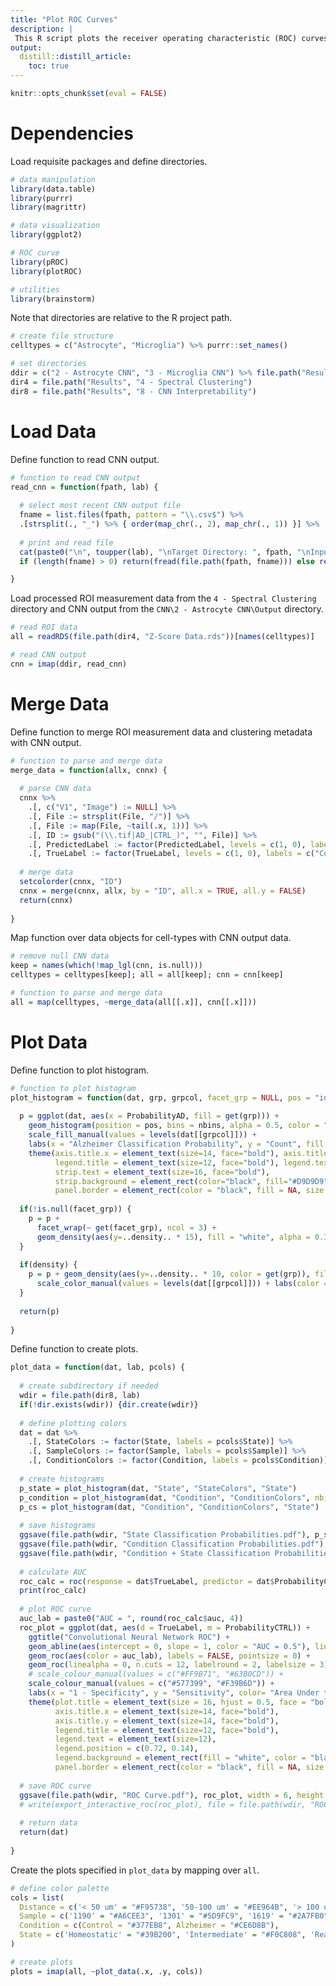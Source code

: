```yaml
---
title: "Plot ROC Curves"
description: |
 This R script plots the receiver operating characteristic (ROC) curves for the convolutional neural network models and calculates the area under the ROC curves (AUC).
output:
  distill::distill_article:
    toc: true
---
```


```r
knitr::opts_chunk$set(eval = FALSE)
```

# Dependencies

Load requisite packages and define directories.

```r

# data manipulation
library(data.table)
library(purrr)
library(magrittr)

# data visualization
library(ggplot2)

# ROC curve
library(pROC)
library(plotROC)

# utilities
library(brainstorm)

```

Note that directories are relative to the R project path.

```r

# create file structure
celltypes = c("Astrocyte", "Microglia") %>% purrr::set_names()

# set directories
ddir = c("2 - Astrocyte CNN", "3 - Microglia CNN") %>% file.path("Results", "CNN", ., "Output") %>% purrr::set_names(celltypes)
dir4 = file.path("Results", "4 - Spectral Clustering")
dir8 = file.path("Results", "8 - CNN Interpretability")

```

# Load Data

Define function to read CNN output.

```r

# function to read CNN output
read_cnn = function(fpath, lab) {
  
  # select most recent CNN output file
  fname = list.files(fpath, pattern = "\\.csv$") %>%
  .[strsplit(., "_") %>% { order(map_chr(., 2), map_chr(., 1)) }] %>% .[length(.)]
  
  # print and read file
  cat(paste0("\n", toupper(lab), "\nTarget Directory: ", fpath, "\nInput File: ", fname, "\n"))
  if (length(fname) > 0) return(fread(file.path(fpath, fname))) else return(NULL)

}

```

Load processed ROI measurement data from the `4 - Spectral Clustering` directory and CNN output from the `CNN\2 - Astrocyte CNN\Output` directory.

```r

# read ROI data
all = readRDS(file.path(dir4, "Z-Score Data.rds"))[names(celltypes)]

# read CNN output
cnn = imap(ddir, read_cnn)

```

# Merge Data

Define function to merge ROI measurement data and clustering metadata with CNN output.

```r

# function to parse and merge data
merge_data = function(allx, cnnx) {
  
  # parse CNN data
  cnnx %>%
    .[, c("V1", "Image") := NULL] %>%
    .[, File := strsplit(File, "/")] %>%
    .[, File := map(File, ~tail(.x, 1))] %>%
    .[, ID := gsub("(\\.tif|AD_|CTRL_)", "", File)] %>%
    .[, PredictedLabel := factor(PredictedLabel, levels = c(1, 0), labels = c("Control", "Alzheimer"))] %>%
    .[, TrueLabel := factor(TrueLabel, levels = c(1, 0), labels = c("Control", "Alzheimer"))]
  
  # merge data
  setcolorder(cnnx, "ID")
  cnnx = merge(cnnx, allx, by = "ID", all.x = TRUE, all.y = FALSE)
  return(cnnx)
  
}

```

Map function over data objects for cell-types with CNN output data.

```r

# remove null CNN data
keep = names(which(!map_lgl(cnn, is.null)))
celltypes = celltypes[keep]; all = all[keep]; cnn = cnn[keep]

# function to parse and merge data
all = map(celltypes, ~merge_data(all[[.x]], cnn[[.x]]))

```

# Plot Data

Define function to plot histogram.

```r

# function to plot histogram
plot_histogram = function(dat, grp, grpcol, facet_grp = NULL, pos = "identity", nbins = 30, density = FALSE) {
  
  p = ggplot(dat, aes(x = ProbabilityAD, fill = get(grp))) +
    geom_histogram(position = pos, bins = nbins, alpha = 0.5, color = "black") +
    scale_fill_manual(values = levels(dat[[grpcol]])) + 
    labs(x = "Alzheimer Classification Probability", y = "Count", fill = grp) +
    theme(axis.title.x = element_text(size=14, face="bold"), axis.title.y = element_text(size=14, face="bold"),
          legend.title = element_text(size=12, face="bold"), legend.text = element_text(size=10), legend.position = "bottom",
          strip.text = element_text(size=16, face="bold"),
          strip.background = element_rect(color="black", fill="#D9D9D9", size=1, linetype="solid"),
          panel.border = element_rect(color = "black", fill = NA, size = 1))
  
  if(!is.null(facet_grp)) {
    p = p +
      facet_wrap(~ get(facet_grp), ncol = 3) +
      geom_density(aes(y=..density.. * 15), fill = "white", alpha = 0.3, linetype = "dashed")
  }
  
  if(density) {
    p = p + geom_density(aes(y=..density.. * 10, color = get(grp)), fill = "white", alpha = 0.3, linetype = "dashed") +
      scale_color_manual(values = levels(dat[[grpcol]])) + labs(color = grp)
  }
  
  return(p)
  
}

```

Define function to create plots.

```r

plot_data = function(dat, lab, pcols) {
  
  # create subdirectory if needed
  wdir = file.path(dir8, lab)
  if(!dir.exists(wdir)) {dir.create(wdir)}
  
  # define plotting colors
  dat = dat %>%
    .[, StateColors := factor(State, labels = pcols$State)] %>%
    .[, SampleColors := factor(Sample, labels = pcols$Sample)] %>%
    .[, ConditionColors := factor(Condition, labels = pcols$Condition)]
  
  # create histograms
  p_state = plot_histogram(dat, "State", "StateColors", "State")
  p_condition = plot_histogram(dat, "Condition", "ConditionColors", nbins = 50, density = FALSE)
  p_cs = plot_histogram(dat, "Condition", "ConditionColors", "State")
  
  # save histograms
  ggsave(file.path(wdir, "State Classification Probabilities.pdf"), p_state, width = 16, height = 6)
  ggsave(file.path(wdir, "Condition Classification Probabilities.pdf"), p_condition, width = 6, height = 6)
  ggsave(file.path(wdir, "Condition + State Classification Probabilities.pdf"), p_cs, width = 16, height = 6)
  
  # calculate AUC
  roc_calc = roc(response = dat$TrueLabel, predictor = dat$ProbabilityCTRL)
  print(roc_calc)
  
  # plot ROC curve
  auc_lab = paste0("AUC = ", round(roc_calc$auc, 4))
  roc_plot = ggplot(dat, aes(d = TrueLabel, m = ProbabilityCTRL)) +
    ggtitle("Convolutional Neural Network ROC") +
    geom_abline(aes(intercept = 0, slope = 1, color = "AUC = 0.5"), linetype = "dashed", size = 1)+
    geom_roc(aes(color = auc_lab), labels = FALSE, pointsize = 0) +
    geom_roc(linealpha = 0, n.cuts = 12, labelround = 2, labelsize = 3) +
    # scale_colour_manual(values = c("#FF9B71", "#63B0CD")) +
    scale_colour_manual(values = c("#577399", "#F39B6D")) +
    labs(x = "1 - Specificity", y = "Sensitivity", color= "Area Under the Curve (AUC)") + theme_bw() +
    theme(plot.title = element_text(size = 16, hjust = 0.5, face = "bold"),
          axis.title.x = element_text(size=14, face="bold"),
          axis.title.y = element_text(size=14, face="bold"),
          legend.title = element_text(size=12, face="bold"),
          legend.text = element_text(size=12),
          legend.position = c(0.72, 0.14),
          legend.background = element_rect(fill = "white", color = "black"),
          panel.border = element_rect(color = "black", fill = NA, size = 1))
  
  # save ROC curve
  ggsave(file.path(wdir, "ROC Curve.pdf"), roc_plot, width = 6, height = 6)
  # write(export_interactive_roc(roc_plot), file = file.path(wdir, "ROC Curve.html"))
  
  # return data
  return(dat)
  
}

```

Create the plots specified in `plot_data` by mapping over `all`.

```r

# define color palette
cols = list(
  Distance = c('< 50 um' = "#F95738", '50-100 um' = "#EE964B", '> 100 um' = "#F4D35E", 'None' = "#736F72"),
  Sample = c('1190' = "#A6CEE3", '1301' = "#5D9FC9", '1619' = "#2A7FB0", '1684' = "#79B79A", '1820' = "#9ED57B", '2124' = "#5AB348", '2148' = "#619E45", '2157' = "#CC9B7F", '2169' = "#F37272", '2191' = "#E62D2F", '2207' = "#ED593B", '2242' = "#FBB268", '2250' = "#FDA13B", '2274' = "#FF7F00"),
  Condition = c(Control = "#377EB8", Alzheimer = "#CE6D8B"),
  State = c('Homeostatic' = "#39B200", 'Intermediate' = "#F0C808", 'Reactive' = "#960200")
)

# create plots
plots = imap(all, ~plot_data(.x, .y, cols))

```